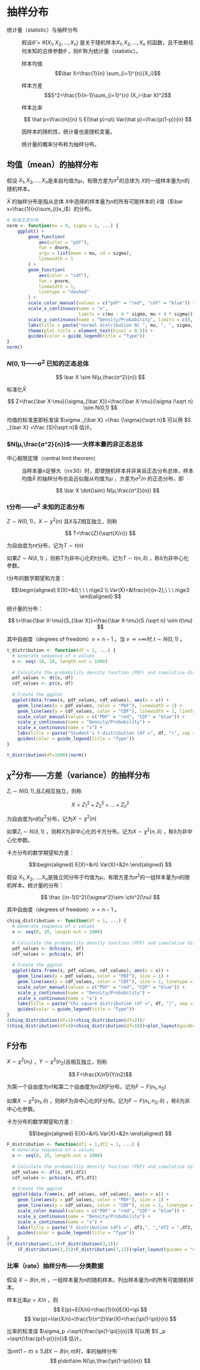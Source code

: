 # 抽样分布

统计量（statistic）与抽样分布

:   假设$\hat\theta=\hat\theta(X_1,X_2,...,X_n)$ 是关于随机样本$X_1,X_2,...,X_n$ 的函数，且不依赖任何未知的总体参数$\theta$ ，则$\hat\theta$ 称为统计量（statistic）。

    样本均值 $$\bar X=\frac{1}{n} \sum_{i=1}^{n}{X_i}$$

    样本方差 $$S^2=\frac{1}{n-1}\sum_{i=1}^{n} (X_i-\bar X)^2$$

    样本比率

    $$ \hat p=\frac{m}{n} \\
    E(\hat p)=p\\
    Var(\hat p)=\frac{p(1-p)}{n}
    $$

    因样本的随机性，统计量也是随机变量。

    统计量的概率分布称为抽样分布。

## 均值（mean）的抽样分布

假设 $X_1,X_2,...,X_n$是来自均值为$μ$，有限方差为$σ^2$的总体为 $X$的一组样本量为n的随机样本。

$\bar X$ 的抽样分布是指从总体 $X$中选择的样本量为$n$的所有可能样本的 $\bar x$值（$\bar x=\frac{1}{n}\sum_{i}x_i$）的分布。

```r
# 标准正态分布
norm <- function(mu = 0, sigma = 1, ...) {
    ggplot() +
        geom_function(
            aes(color = "pdf"),
            fun = dnorm,
            args = list(mean = mu, sd = sigma),
            linewidth = 1
        ) +
        geom_function(
            aes(color = "cdf"),
            fun = pnorm,
            linewidth = 1,
            linetype = "dashed"
        ) +
        scale_color_manual(values = c("pdf" = "red", "cdf" = "blue")) +
        scale_x_continuous(name = "x",
                           limits = c(mu - 4 * sigma, mu + 4 * sigma)) +
        scale_y_continuous(name = "Density/Probability", limits = c(0, 1)) +
        labs(title = paste("normal distribution N( ", mu, ", ", sigma, ")", sep = "")) +
        theme(plot.title = element_text(hjust = 0.5)) +
        guides(color = guide_legend(title = "Type"))
}
norm()
```

### $N( 0, 1)$——σ^2^ 已知的正态总体

$$
\bar X \sim N(μ,\frac{σ^2}{n})
$$

标准化$\bar X$

$$
Z=\frac{\bar X-\mu}{\sigma_{\bar X}}=\frac{\bar X-\mu}{\sigma /\sqrt n} \sim N(0,1)
$$

均值的标准差即标准误 $\sigma _{\bar X} =\frac {\sigma}{\sqrt n}$ 可以用 $S _{\bar X} =\frac {S}{\sqrt n}$ 估计。

### $N(μ,\frac{σ^2}{n})$——大样本量的非正态总体

中心极限定理（central limit theorem）

:   当样本量n足够大（n≥30）时，即使随机样本并非来自正态分布总体，样本均值$\bar X$ 的抽样分布也会近似服从均值为$\mu$ ，方差为$\sigma^2/n$ 的正态分布，即

    $$ \bar X \dot{\sim}  N(μ,\frac{σ^2}{n}) $$

### t分布——σ^2^ 未知的正态分布

$Z\sim N(0,1)$，$X\sim \chi^2(n)$ 且X与Z相互独立，则称

$$ T=\frac{Z}{\sqrt{X/n}} $$

为自由度为n$t$分布，记为$T\sim t(n)$

如果$Z\sim N(\delta,1)$ ，则称T为非中心化的t分布。记为$T\sim t(n,\delta)$ ，称δ为非中心化参数。

t分布的数学期望和方差：

$$\begin{aligned} E(X)=&0,\ \ \ n\ge2 \\ Var(X)=&\frac{n}{n-2},\ \ \ n\ge3 \end{aligned} $$

统计量的分布：

$$ t=\frac{\bar X-\mu}{S_{\bar X}}=\frac{\bar X-\mu}{S /\sqrt n} \sim t(\nu) $$

其中自由度（degrees of freedom）$\nu=n-1$ 。当 $\nu \to +\infty 时,t\sim N(0,1)$ 。

```r
t_distribution <- function(df = 1, ...) {
  # Generate sequence of x values
  x <- seq(-10, 10, length.out = 1000)
  
  # Calculate the probability density function (PDF) and cumulative distribution function (CDF)  values
  pdf_values <- dt(x, df) 
  cdf_values <- pt(x, df)
  
  # Create the ggplot
  ggplot(data.frame(x, pdf_values, cdf_values), aes(x = x)) +
    geom_line(aes(y = pdf_values, color = "PDF"), linewidth = 1) +
    geom_line(aes(y = cdf_values, color = "CDF"), linewidth = 1, linetype = "dashed") +
    scale_color_manual(values = c("PDF" = "red", "CDF" = "blue")) +
    scale_y_continuous(name = "Density/Probability") +
    scale_x_continuous(name = "x") +
    labs(title = paste("Student's t-distribution (df =", df, ")", sep = "")) +
    guides(color = guide_legend(title = "Type"))
}

t_distribution(df=1000)|norm()
```

## $\chi^2$分布——方差（variance）的抽样分布

$Z_i\sim N(0,1)$,且$Z_i$相互独立，则称

$$
X=Z_1^2+Z_2^2+...+Z_n^2
$$

为自由度为n的$\chi^2$分布，记为$X\sim \chi^2(n)$

如果$Z_i\sim N(\delta,1)$ ，则称X为非中心化的卡方分布。记为$X\sim \chi^2(n,\delta)$ ，称δ为非中心化参数。

卡方分布的数学期望和方差：

$$\begin{aligned}
E(X)=&n\\
Var(X)=&2n
\end{aligned}
$$

假设 $X_1,X_2,...,X_n$是独立同分布于均值为$μ$，有限方差为$σ^2$的一组样本量为n的随机样本。统计量的分布：

$$
\frac {(n-1)S^2}{\sigma^2}\sim \chi^2(\nu)
$$

其中自由度（degrees of freedom）$\nu=n-1$ 。

```r
chisq_distribution <- function(df = 1, ...) {
  # Generate sequence of x values
  x <- seq(0, 20, length.out = 1000)
  
  # Calculate the probability density function (PDF) and cumulative distribution function (CDF)  values
  pdf_values <- dchisq(x, df) 
  cdf_values <- pchisq(x, df)
  
  # Create the ggplot
  ggplot(data.frame(x, pdf_values, cdf_values), aes(x = x)) +
    geom_line(aes(y = pdf_values, color = "PDF"), size = 1) +
    geom_line(aes(y = cdf_values, color = "CDF"), size = 1, linetype = "dashed") +
    scale_color_manual(values = c("PDF" = "red", "CDF" = "blue")) +
    scale_y_continuous(name = "Density/Probability") +
    scale_x_continuous(name = "x") +
    labs(title = paste("Chi square distribution (df =", df, ")", sep = "")) +
    guides(color = guide_legend(title = "Type"))
}
(chisq_distribution(df=1)+chisq_distribution(df=2))/
(chisq_distribution(df=4)+chisq_distribution(df=10))+plot_layout(guides = "collect")
```

## F分布

$X\sim \chi^2(n_1)$ ，$Y\sim \chi^2(n_2)$且相互独立，则称

$$ F=\frac{X/n1}{Y/n2}$$

为第一个自由度为n1和第二个自由度为n2的$F$分布，记为$F\sim F(n_1,n_2)$

如果$X\sim \chi^2(n_1,\delta)$ ，则称F为非中心化的F分布。记为$F\sim F(n_1,n_2;\delta)$ ，称δ为非中心化参数。

卡方分布的数学期望和方差：

$$\begin{aligned} E(X)=&n\\ Var(X)=&2n \end{aligned} $$

```r
F_distribution <- function(df1 = 1,df2 = 1, ...) {
  # Generate sequence of x values
  x <- seq(0, 10, length.out = 1000)
  
  # Calculate the probability density function (PDF) and cumulative distribution function (CDF)  values
  pdf_values <- df(x, df1,df2) 
  cdf_values <- pchisq(x, df1,df2)
  
  # Create the ggplot
  ggplot(data.frame(x, pdf_values, cdf_values), aes(x = x)) +
    geom_line(aes(y = pdf_values, color = "PDF"), size = 1) +
    geom_line(aes(y = cdf_values, color = "CDF"), size = 1, linetype = "dashed") +
    scale_color_manual(values = c("PDF" = "red", "CDF" = "blue")) +
    scale_y_continuous(name = "Density/Probability") +
    scale_x_continuous(name = "x") +
    labs(title = paste("F distribution (df1 =", df1,", ","df2 = ",df2, ")", sep = "")) +
    guides(color = guide_legend(title = "Type"))
}
(F_distribution(1,1)+F_distribution(3,1))/
    (F_distribution(3,15)+F_distribution(7,15))+plot_layout(guides = "collect")
```

### 比率（rate）抽样分布------分类数据

假设 $X\sim B(n,\pi)$ ，一组样本量为n的随机样本。列出样本量为$n$的所有可能随机样本。

样本比率$p=X/n$ ，则 $$
E(p)=E(X/n)=\frac{1}{n}E(X)=\pi
$$ $$
Var(p)=Var(X/n)=\frac{1}{n^2}Var(X)=\frac{\pi(1-\pi)}{n}
$$

比率的标准误 $\sigma_p =\sqrt{\frac{\pi(1-\pi)}{n}}$ 可以用 $S _p =\sqrt{\frac{p(1-p)}{n}}$ 估计。

当$n\pi(1-\pi)≥5 且X\sim B(n,\pi)$时，率的抽样分布 $$
p\dot\sim N(\pi,\frac{\pi(1-\pi)}{n})
$$
